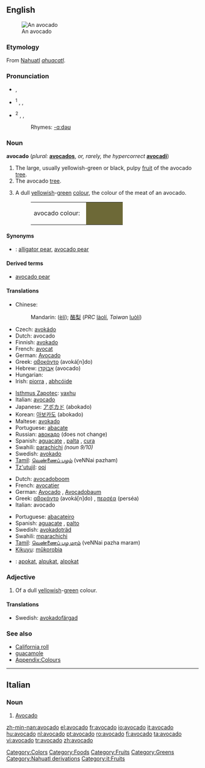 {{see|Avocado}}
{{wikipedia}}
{{wikibooks|cookbook=avocado}}
==English==
[[Image:Avocado.jpeg|thumb|An avocado]]

===Etymology===
From [[Nahuatl]] ''[[ahuacatl]]''.

===Pronunciation===
* {{RP}} {{IPA|/ævəˈkɑːdəʊ/}}, {{SAMPA|/{v@"kA:d@U/}}
* {{US}}<sup>1</sup> {{enPR|ăvəkäʹdō}}, {{IPA|/ævəˈkɑdoʊ/}}, {{SAMPA|/{v@"kAdoU/}}
* {{US}}<sup>2</sup> {{enPR|ävəkäʹdō}}, {{IPA|/ɑvəˈkɑdoʊ/}}, {{SAMPA|/Av@"kAdoU/}}
*: Rhymes: [[Rhymes:English:-ɑːdəʊ|-ɑːdəʊ]]

===Noun===
'''avocado''' (''plural:'' '''[[avocados]]''', ''or, rarely, the hypercorrect'' '''[[avocadi]]''')

# The large, usually yellowish-green or black, pulpy [[fruit]] of the avocado [[tree]].
# The avocado [[tree]].
# {{colour}} A dull [[yellowish]]-[[green]] [[colour]], the colour of the meat of an avocado.
#: <table><tr><td>avocado colour: &nbsp;</td><td bgcolor="#6D6937" width="80">&nbsp; </td></tr></table>

====Synonyms====
* {{italbrac|fruit}}: [[alligator pear]], [[avocado pear]]

====Derived terms====
* [[avocado pear]]

====Translations====
{{trans-top|fruit}}
* Chinese:
*: Mandarin: {{zh-ts|鱷梨|鳄梨}} ([[èlí]]); [[酪梨]] (''PRC'' [[làolí]], ''Taiwan'' [[luòlí]])
* Czech: [[avokádo]] {{n}}
* Dutch: avocado {{m}}
* Finnish: [[avokado]]
* French: [[avocat]] {{m}}
* German: [[Avocado]] {{f}}
* Greek: [[αβοκάντο]] (avoká[n]do) {{n}}
* Hebrew: [[אבוקדו|אָבוֹקָדוֹ]] (avocado) {{m}}
* Hungarian: {{t+|hu|avokádó}}
* Irish: [[piorra]] {{f}}, [[abhcóide]]
{{trans-mid}}
* [[Isthmus Zapotec]]: [[yaxhu]]
* Italian: [[#Italian|avocado]] {{m}}
* Japanese: [[アボカド]] (abokado)
* Korean: [[아보카도]] (abokado)
* Maltese: [[avokado]] {{m}}
* Portuguese: [[abacate]] {{m}}
* Russian: [[авокадо]] {{n}} (does not change)
* Spanish: [[aguacate]] {{m}}, [[palta]] {{f}}, [[cura]] {{f}}
* Swahili: [[parachichi]] ''(noun 9/10)''
* Swedish: [[avokado]]
* [[Tamil]]: [[வெண்ணைப் பழம்]] (veNNai pazham)
* [[Tz'utujil]]: [[ooj]]
{{trans-bottom}}

{{trans-top|tree}}
* Dutch: [[avocadoboom]] {{m}}
* French: [[avocatier]] {{m}}
* German: [[Avocado]] {{f}}, [[Avocadobaum]] {{m}}
* Greek: [[αβοκάντο]] (avoká[n]do) {{n}}, [[περσέα]] (perséa) {{m}}
* Italian: avocado {{m}}
{{trans-mid}}
* Portuguese: [[abacateiro]] {{m}}
* Spanish: [[aguacate]] {{m}}, [[palto]] {{m}}
* Swedish: [[avokadoträd]] {{n}}
* Swahili: [[mparachichi]]
* [[Tamil]]: [[வெண்ணைப் பழ மரம்]] (veNNai pazha maram)
* [[Kikuyu]]: [[mûkorobia]]
{{trans-bottom}}

{{trans-top|colour}}
{{trans-mid}}
{{trans-bottom}}

{{checktrans-top}}
<!--Remove this section once all of the translations below have been moved into the tables above.-->
* {{ttbc|Indonesian}}: [[apokat]], [[alpukat]], [[alpokat]]
{{checktrans-bottom}}

===Adjective===
{{en-adj|-}}

# {{colour}} Of a dull [[yellowish]]-[[green]] colour.

====Translations====
{{trans-top|Avocado-coloured}}
{{trans-mid}}
* Swedish: [[avokadofärgad]]
{{trans-bottom}}

===See also===
* [[California roll]]
* [[guacamole]]
* [[Wiktionary_Appendix:Colours|Appendix:Colours]]

[[Category:Colors]]
[[Category:Foods]]
[[Category:Fruits]]
[[Category:Greens]]
[[Category:Nahuatl derivations]]

----

==Italian==

===Noun===
{{it-noun|avocad|m|o|i}}

# [[#English|Avocado]]

[[Category:it:Fruits]]

[[zh-min-nan:avocado]]
[[el:avocado]]
[[fr:avocado]]
[[io:avocado]]
[[it:avocado]]
[[hu:avocado]]
[[nl:avocado]]
[[pt:avocado]]
[[ro:avocado]]
[[fi:avocado]]
[[ta:avocado]]
[[vi:avocado]]
[[tr:avocado]]
[[zh:avocado]]